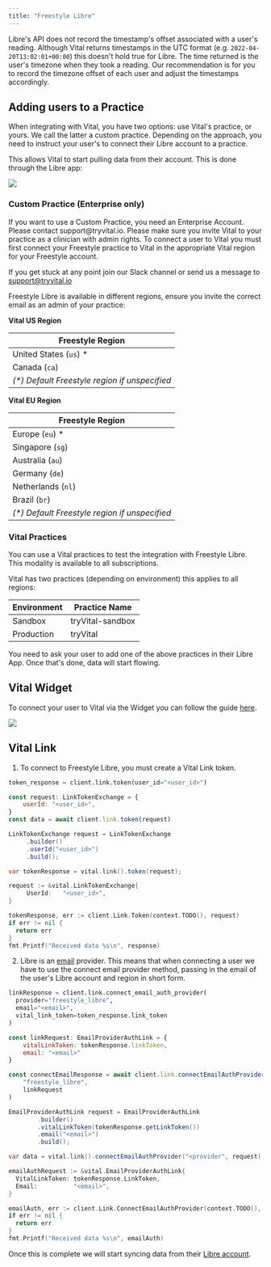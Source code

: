 ```yaml
---
title: "Freestyle Libre"
---
```


<Warning>

Libre's API does not record the timestamp's offset associated with a user's reading.
Although Vital returns timestamps in the UTC format (e.g. `2022-04-20T13:02:01+00:00`) this doesn't hold true for Libre. The time returned is the user's timezone when they took a reading. Our recommendation is for you to record the timezone offset
of each user and adjust the timestamps accordingly.

</Warning>

## Adding users to a Practice

When integrating with Vital, you have two options: use Vital's practice, or yours. We call the latter a custom practice. Depending on the approach, you need to instruct your user's to connect their Libre account to a practice.

This allows Vital to start pulling data from their account. This is done through the Libre app:

<img src="/img/connect_libreview.png" className="w-2/5 block mx-auto" />

### Custom Practice (Enterprise only)

<Warning>
  If you want to use a Custom Practice, you need an Enterprise Account. Please
  contact support@tryvital.io.
</Warning>

<Info>
Please make sure you invite Vital to your practice as a clinician with admin rights. To connect a user to Vital you must first connect your Freestyle practice to Vital in the appropriate Vital region for your Freestyle account.

If you get stuck at any point join our Slack channel or send us a message to support@tryvital.io

</Info>

Freestyle Libre is available in different regions, ensure you invite the correct email as an admin of your practice:

**Vital US Region**

| Freestyle Region                               | 
| ---------------------------------------------- | 
| United States (`us`) \*                        | 
| Canada (`ca`)                                  | 
| _(\*) Default Freestyle region if unspecified_ |

**Vital EU Region**

| Freestyle Region                               | 
| ---------------------------------------------- | 
| Europe (`eu`) \*                               | 
| Singapore (`sg`)                               | 
| Australia (`au`)                               | 
| Germany (`de`)                                 | 
| Netherlands (`nl`)                             | 
| Brazil (`br`)                                  | 
| _(\*) Default Freestyle region if unspecified_ |

### Vital Practices

<Info>
  You can use a Vital practices to test the integration with Freestyle Libre.
  This modality is available to all subscriptions.
</Info>

Vital has two practices (depending on environment) this applies to all regions:

| Environment | Practice Name    |
| ----------- | ---------------- |
| Sandbox     | tryVital-sandbox |
| Production  | tryVital         |

You need to ask your user to add one of the above practices in their Libre App. Once that's done, data will start flowing.

## Vital Widget

To connect your user to Vital via the Widget you can follow the guide [here](/wearables/connecting-providers/launching_link).

<img src="/img/libre_connect.png" className="w-2/5 block mx-auto" />

## Vital Link

1. To connect to Freestyle Libre, you must create a Vital Link token.

<CodeGroup>

```python Python
token_response = client.link.token(user_id="<user_id>")
```

```javascript Node
const request: LinkTokenExchange = {
    userId: "<user_id>",
}
const data = await client.link.token(request)
```

```java Java
LinkTokenExchange request = LinkTokenExchange
     .builder()
     .userId("<user_id>")
     .build();

var tokenResponse = vital.link().token(request);
```

```go Go
request := &vital.LinkTokenExchange{
     UserId:   "<user_id>",
}

tokenResponse, err := client.Link.Token(context.TODO(), request)
if err != nil {
  return err
}
fmt.Printf("Received data %s\n", response)
```

</CodeGroup>

2. Libre is an [email](/api-reference/link/link-email-provider) provider.
   This means that when connecting a user we have to use
   the connect email provider method, passing in the email of the user's Libre account and region in short form.

<CodeGroup>

```python Python
linkResponse = client.link.connect_email_auth_provider(
  provider="freestyle_libre",
  email="<email>",
  vital_link_token=token_response.link_token
)
```

```javascript Node
const linkRequest: EmailProviderAuthLink = {
    vitalLinkToken: tokenResponse.linkToken,
    email: "<email>"
}

const connectEmailResponse = await client.link.connectEmailAuthProvider(
    "freestyle_libre",
    linkRequest
)
```

```java Java
EmailProviderAuthLink request = EmailProviderAuthLink
        .builder()
        .vitalLinkToken(tokenResponse.getLinkToken())
        .email("<email>")
        .build();

var data = vital.link().connectEmailAuthProvider("<provider", request);
```

```go Go
emailAuthRequest := &vital.EmailProviderAuthLink{
  VitalLinkToken: tokenResponse.LinkToken,
  Email:          "<email>",
}

emailAuth, err := client.Link.ConnectEmailAuthProvider(context.TODO(), "freestyle_libre", emailAuthRequest)
if err != nil {
  return err
}
fmt.Printf("Received data %s\n", emailAuth)
```

</CodeGroup>

Once this is complete we will start syncing data from their [Libre account](/api-details/data_flow).
